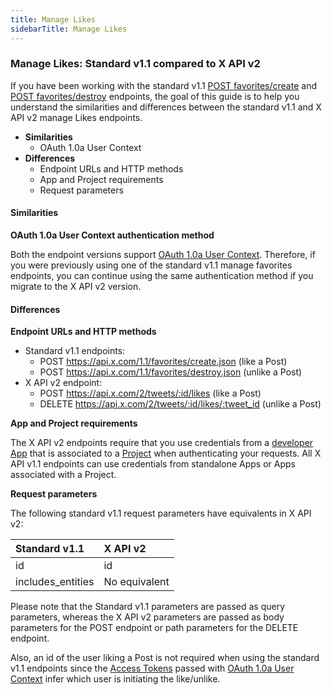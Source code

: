 ---
title: Manage Likes
sidebarTitle: Manage Likes
---

### Manage Likes: Standard v1.1 compared to X API v2

If you have been working with the standard v1.1 [POST favorites/create](https://developer.x.com/en/docs/twitter-api/v1/tweets/post-and-engage/api-reference/post-favorites-create) and [POST favorites/destroy](https://developer.x.com/en/docs/twitter-api/v1/tweets/post-and-engage/api-reference/post-favorites-destroy) endpoints, the goal of this guide is to help you understand the similarities and differences between the standard v1.1 and X API v2 manage Likes endpoints.

* **Similarities**
    * OAuth 1.0a User Context
* **Differences**
    * Endpoint URLs and HTTP methods
    * App and Project requirements
    * Request parameters

#### Similarities

**OAuth 1.0a User Context authentication method**

Both the endpoint versions support [OAuth 1.0a User Context](/resources/fundamentals/authentication#oauth-1-0a-2). Therefore, if you were previously using one of the standard v1.1 manage favorites endpoints, you can continue using the same authentication method if you migrate to the X API v2 version.

#### Differences

**Endpoint URLs and HTTP methods**

* Standard v1.1 endpoints:
    * POST https://api.x.com/1.1/favorites/create.json
        (like a Post)
    * POST https://api.x.com/1.1/favorites/destroy.json
        (unlike a Post)
* X API v2 endpoint:
    * POST https://api.x.com/2/tweets/:id/likes
        (like a Post)
    * DELETE https://api.x.com/2/tweets/:id/likes/:tweet_id
        (unlike a Post) 

**App and Project requirements**

The X API v2 endpoints require that you use credentials from a [developer App](/resources/fundamentals/developer-apps) that is associated to a [Project](/resources/fundamentals/projects) when authenticating your requests. All X API v1.1 endpoints can use credentials from standalone Apps or Apps associated with a Project.


**Request parameters**

The following standard v1.1 request parameters have equivalents in X API v2:

| Standard v1.1 | X API v2 |
| :--- | :--- |
| id  | id  |
| includes_entities | No equivalent |

Please note that the Standard v1.1 parameters are passed as query parameters, whereas the X API v2 parameters are passed as body parameters for the POST endpoint or path parameters for the DELETE endpoint.

Also, an id of the user liking a Post is not required when using the standard v1.1 endpoints since the [Access Tokens](/resources/fundamentals/authentication#obtaining-access-tokens-using-3-legged-oauth-flow) passed with [OAuth 1.0a User Context](/resources/fundamentals/authentication) infer which user is initiating the like/unlike. 

